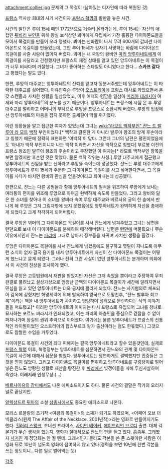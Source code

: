 attachment:collier.jpg
문제의 그 목걸이 (남아있는 디자인에 따라 복원된 것)

[[프랑스]] 역사상 희대의 사기 사건이자 [[프랑스 혁명]]의 발판을 놓은 사건.

사건의 발단은 [[루이 15세]] 때인 1772년으로 거슬러 올라가는데, 루이 15세는 자신의 애첩인 [[뒤바리 부인]]을 위해 왕실 보석상인 뵈머에게 유럽에서 가장 훌륭한 다이아몬드들을 모아서 목걸이를 만들어 오라 명했다. 뵈머는 신바람이 나서 무려 600개의 값비싼 다이아몬드로 목걸이를 만들었는데, 그만 루이 15세가 갑자기 사망하는 바람에 다이아몬드 목걸이를 사줄 사람이 없어져 버렸다. 뵈머는 새 국왕의 왕비인 [[마리 앙투아네트]]에게 이 목걸이를 사달라고 간청했지만 프랑스의 재정 상태를 알고 있던 앙투아네트는 이 목걸이가 너무 비싸다며 거절했다. 그녀가 좋아하는 스타일도 아니었다고 한다… '''스카프 같다'''고 평했다는 말도 있다.

한편, 루앙의 대주교는 앙투아네트의 신뢰를 얻고자 동분서주했는데 앙투아네트는 이 타락한 대주교를 싫어했다. 이유인즉슨 루앙이 [[오스트리아]]에 프랑스 대사로 와있으면서 온갖 스캔들과 사치한 생활을 일삼았었고, 이후 여제의 험담을 일삼아 [[마리아 테레지아]] 여제와 마리 앙투아네트의 분노를 샀기 때문이다. 앙투아네트는 프랑스에 시집 온 후 루앙 대주교를 멀리하고 어머니의 부탁으로 루앙을 프랑스로 소환시켜 버렸다. 루앙의 입장에선 앙투아네트의 마음을 잡지 못하면 출세길이 막힐 위기였다.

이런 정황들을 알고 접근한 여자가 있었는데 그녀는 [[wiki:"라모트 백작부인" 쟌느 드 발루아 라 모트]] [[백작]] 부인이었다.[* 백작과 결혼한 게 아니라 발루아 왕조의 방계 후손이라고 칭했기 때문에 정확히 표현하면 '여백작'이 맞다. 그런데 그녀의 남편은 평민이었음에도 '아내가 백작 부인이니까 나는 백작'이라면서 자신을 백작으로 칭했다] 부르봉 이전의 프랑스 왕조인 발루아 왕조의 후손이라고 주장했던 이 여자는[* 라모트 백작부인 항목을 보면 알겠지만 후손인 것은 맞았다. 물론 백작 작위는 사칭.] 루앙 대주교에게 접근했고 앙투아네트의 신임을 받는 신하라고 루앙을 속이는데 성공했다. 쟌느는 루앙 대주교에게 앙투아네트가 루이 15세가 주문한 그 다이아몬드 목걸이를 사고 싶어한다면서, 그 목걸이를 사다가 바치면 왕비의 환심을 얻을것이라고 꾀여내는데 성공했다.

한편으로, 쟌느는 다른 공범들과 함께 앙투아네트의 필적을 위조하여 루앙에게 보내는 여러통의 편지를 위조해 루앙으로 하여금 완벽하게 속도록 만들었다. 그리고 왕비와 닮은 한 소녀를 찾아내 이 소녀를 왕비라 속여 루앙 대주교와 베르사유 궁의 한 숲에서 만나게 해 루앙은 그저 그림자밖에 보지 못했음에도 앙투아네트가 완벽하게 자신을 총애하게 되었다고 크게 착각하게 되어버렸다.

결국 루앙은 뵈머의 그 다이아몬드 목걸이를 사서 쟌느에게 넘겨주었고 그녀는 남편을 런던으로 보내 이 다이아몬드를 분해하여 매각해버렸다. 남편은 [[런던]]에 머물렀으나 무슨 이유에서인지 쟌느는 [[파리]]에 그대로 남아서 정부들을 사귀며 사치한 생활을 즐겼다.

루앙은 다이아몬드 목걸이를 사서 쟌느에게 넘겼음에도 불구하고 몇달이 지나도록 아무런 소식이 없자 결국 용기를 내서 앙투아네트에게 자신이 산 다이아몬드 목걸이는 어떻게 했느냐고 묻게 되었다. 그러나 전혀 그런 사실이 없던 앙투아네트는 분개하며 의회에서 이 사건의 진상을 조사하게 했다.

결국 루앙은 고등법원에서 재판을 받았지만 자신은 그저 속았을 뿐이라고 주장하여 무죄 판결로 풀려났고 설상가상으로 엄청난 금액의 다이아몬드 목걸이가 세간에 알려지면서 민심을 잃고 있던 앙투아네트는 더욱 궁지에 몰리게 되었다. 쟌느는 사기혐의로 체포되어 감옥에 갇혔지만 혁명세력에 의해 탈옥하여 영국으로 도망친후, "쟌느 발루아 회고록"이라는 책을 내 앙투아네트가 사치하고 방탕하며 성적으로 문란하다는 식의 이야기들을 퍼뜨렸고[* 이러한 앙투아네트의 이미지는 다시 프랑스로 유입되어 그녀를 창녀로 묘사하는 포르노 찌라시가 인쇄되었고, 이는 파리의 하층민을 중심으로 걷잡을 수 없이 퍼져나가며 왕실의 권위 추락으로 이어졌다. 여기에는 물론 앙투아네트가 프랑스의 전통적인 라이벌이었던 오스트리아의 합스부르크 왕가 출신이라는 점도 한몫했다.] 그것으로도 짭짤한 수입을 거두었다.

다이아몬드 목걸이 사건의 최대 피해자는 결국 앙투아네트라고 할수 있을것인데, 실제로 [[프랑스 혁명]] 이후, 혁명정부는 앙투아네트를 심문하면서 쟌느와의 관계 및 다이아몬드 목걸이 사건에 대해서 심문을 받았다. 앙투아네트는 당연하게도 결백했지만 민중들은 그것을 믿지 않았다. 그리고 다이아몬드 목걸이를 편취하고 앙투아네트를 구렁텅이로 밀어넣은 쟌느도 방탕한 생활로 재산을 탕진한 후 [[파리]]에서 빚쟁이들을 피해 투신자살하여 죽었다. 이래저래 인생무상.(…)

[[베르사이유의 장미]]에서도 나온 에피소드이기도 하다. 물론 사건의 결말은 작가의 오리지널로 끝났지만. 

[[알렉상드르 뒤마]]의 소설 [[삼총사]]에서도 중요한 에피소드로 나온다.

모리스 르블랑의 초기작 <여왕의 목걸이>의 소재가 되기도 하였으며, <어페어 오브 더 넥클리스(원제 The Affair of the Necklace. 2001년작)>라는 영화로 만들어지기도 했다. [[힐러리 스왱크]], 조너선 프라이스, [[사이먼 베이커]], [[에이드리언 브로디]] 출연. 대체 각본가가 무슨 생각을 했는지, 영화가 절대적으로 잔느의 편을 들고 있다. [[흠좀무]]. 그래봤자 [[사기]]친 게 정당화는 안 될 텐데. 그래서인지 몰라도 각본을 쓴 존 스윗이란 사람은 이 영화 뒤로 10년이 넘도록 영화에 참여하지 않고 있다(경력을 보면 10년에 한번 각본을 쓰는 정도이니...다른 일로 벌어먹는 듯)

[[각주]]
